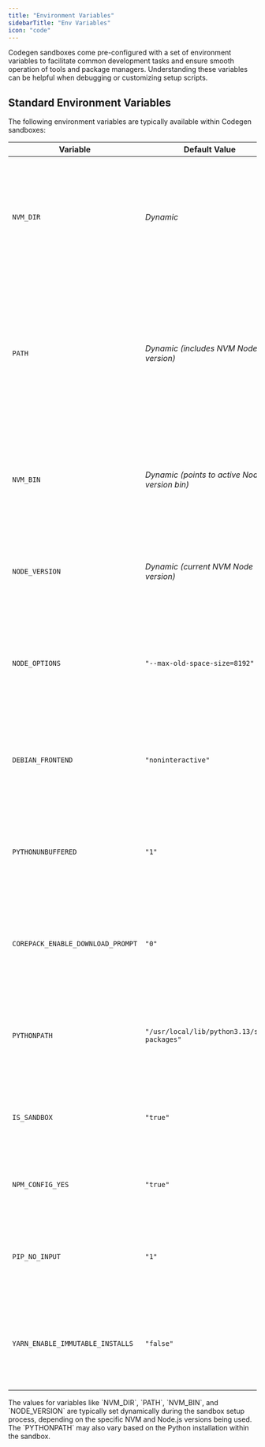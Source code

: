 ```yaml
---
title: "Environment Variables"
sidebarTitle: "Env Variables"
icon: "code"
---
```


Codegen sandboxes come pre-configured with a set of environment variables to facilitate common development tasks and ensure smooth operation of tools and package managers. Understanding these variables can be helpful when debugging or customizing setup scripts.

## Standard Environment Variables

The following environment variables are typically available within Codegen sandboxes:

| Variable                          | Default Value                                 | Description                                                                                                                                 |
| --------------------------------- | --------------------------------------------- | ------------------------------------------------------------------------------------------------------------------------------------------- |
| `NVM_DIR`                         | _Dynamic_                                     | Specifies the directory where Node Version Manager (NVM) is installed. The exact path is set during sandbox initialization.                 |
| `PATH`                            | _Dynamic (includes NVM Node version)_         | The system's execution search path. It's augmented to include the `bin` directory of the currently active Node.js version (managed by NVM). |
| `NVM_BIN`                         | _Dynamic (points to active Node version bin)_ | Points to the `bin` directory of the currently active Node.js version. This is also set dynamically by NVM.                                 |
| `NODE_VERSION`                    | _Dynamic (current NVM Node version)_          | Indicates the version of Node.js that is currently active in the sandbox, as managed by NVM.                                                |
| `NODE_OPTIONS`                    | `"--max-old-space-size=8192"`                 | Configures V8 to allow a max old space size of 8192MB. Useful for memory-intensive Node.js apps.                                            |
| `DEBIAN_FRONTEND`                 | `"noninteractive"`                            | Instructs Debian-based package managers (like `apt`) to run without interactive prompts.                                                    |
| `PYTHONUNBUFFERED`                | `"1"`                                         | Forces `stdout` and `stderr` for Python to be unbuffered, meaning output is written immediately.                                            |
| `COREPACK_ENABLE_DOWNLOAD_PROMPT` | `"0"`                                         | Disables the Corepack prompt when it needs to download a package manager (like Yarn or pnpm).                                               |
| `PYTHONPATH`                      | `"/usr/local/lib/python3.13/site-packages"`   | Adds the specified directory to Python's module search path. (Python version may vary).                                                     |
| `IS_SANDBOX`                      | `"true"`                                      | A boolean flag indicating the environment is a Codegen sandbox.                                                                             |
| `NPM_CONFIG_YES`                  | `"true"`                                      | Configures npm to automatically answer "yes" to prompts.                                                                                    |
| `PIP_NO_INPUT`                    | `"1"`                                         | Instructs pip (Python's package installer) to operate in non-interactive mode.                                                              |
| `YARN_ENABLE_IMMUTABLE_INSTALLS`  | `"false"`                                     | Disables Yarn's "immutable installs" feature, allowing `yarn install` to modify the lockfile.                                               |

<Note>
  The values for variables like `NVM_DIR`, `PATH`, `NVM_BIN`, and `NODE_VERSION`
  are typically set dynamically during the sandbox setup process, depending on
  the specific NVM and Node.js versions being used. The `PYTHONPATH` may also
  vary based on the Python installation within the sandbox.
</Note>
